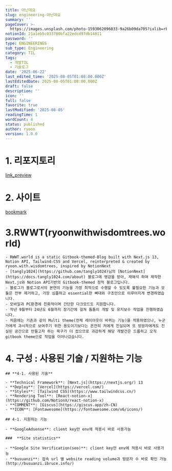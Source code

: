 ```yaml
---
title: 아닌데요
slug: engineering-아닌데요
summary: ''
pageCover: >-
  https://images.unsplash.com/photo-1593062096033-9a26b09da705?ixlib=rb-4.0.3&q=85&fm=jpg&crop=entropy&cs=srgb
notionId: 21a1eb5c033780bfa22edcd97db14811
password: ''
type: ENGINEERINGS
sub_type: Engineering
category: TIL
tags:
  - 개발TIL
  - 기술로그
date: '2025-06-22'
last_edited_time: '2025-08-05T01:08:00.000Z'
lastEditedDate: 2025-08-05T01:08:00.000Z
draft: false
description: ''
icon: ''
full: false
favorite: true
lastModified: '2025-08-05'
readingTime: 1
wordCount: 4
status: published
author: ryoon
version: 1.0.0
---
```


# 1. 리포지토리


[link_preview](https://github.com/ryoon-with-wisdomtrees/ryoon-gitbook-next)


# 2. 사이트


[bookmark](http://ryoonwithwisdomtrees.world)


# 3.RWWT(ryoonwithwisdomtrees.world)

    - RWWT.world is a static Gitbook-themed-Blog built with Next.js 13, Notion API, Tailwind-CSS and Vercel, reinterpreted & created by ryoon.with.wisdomtrees, inspired by NotionNext
    - [tangly1024](https://github.com/tangly1024)님의 [NotionNext](https://docs.tangly1024.com/about) 블로그에 영감을 받아, 재해석 하여 제작한 Next.js와 Notion API기반의 Gitbook-themed 정적 블로그입니다.
    - 블로그가 블로그로서의 본연의 기능을 가장 최적으로 수행할 수 있도록 불필요한 기능과 모듈은 전부 제거하고, 가장 심플하고 essential한 뼈대와 구조만으로 이루어지게 변경하였습니다.
    - 모바일과 PC환경에 친화적이며 간단한 다크모드도 지원합니다.
    - 작년 9월부터 24년도 6월까지 장기간에 걸쳐 틈틈이 개발 및 유지보수 작업을 진행하였습니다.
    - 처음에는 기존과 같이 Multi theme(전체 레이아웃이 바뀌는 기능)을 적용하였으나, 누군가에게 과시적으로 보여주기 위한 용도이기보다는 온전히 저에게 진실되며 또 방문자에게도 진실된 공간으로 만들고자 하는 욕구가 더 컸으므로 과감하게 해당 개발건은 드롭하고 오직 gitbook theme으로 작업을 이어나갔습니다.

# 4. **구성 : 사용된 기술 / 지원하는 기능**


    ## **4-1. 사용된 기술**

    - **Technical Framework**: [Next.js](https://nextjs.org/) 13
    - **Deploy**: [Vercel](https://vercel.com/)
    - **Styles**: [Tailwind CSS](https://www.tailwindcss.cn/)
    - **Rendering Tool**: [React-notion-x](https://github.com/NotionX/react-notion-x)
    - **COMMENT**: [Giscus](https://giscus.app/zh-CN)
    - **ICON**: [Fontawesome](https://fontawesome.com/v6/icons/)

    ## 4-1. 지원하는 기능

    - **GoogleAdsense**: client key만 env에 적용시 바로 사용가능

    ###  **Site statistics**

    - **Google Site Verification(seo)**: client key만 env에 적용시 바로 사용가능
    - **busuanzi**: 접속 url 별 website reading volume과 방문자 수 바로 확인 가능 (http://busuanzi.ibruce.info/)
